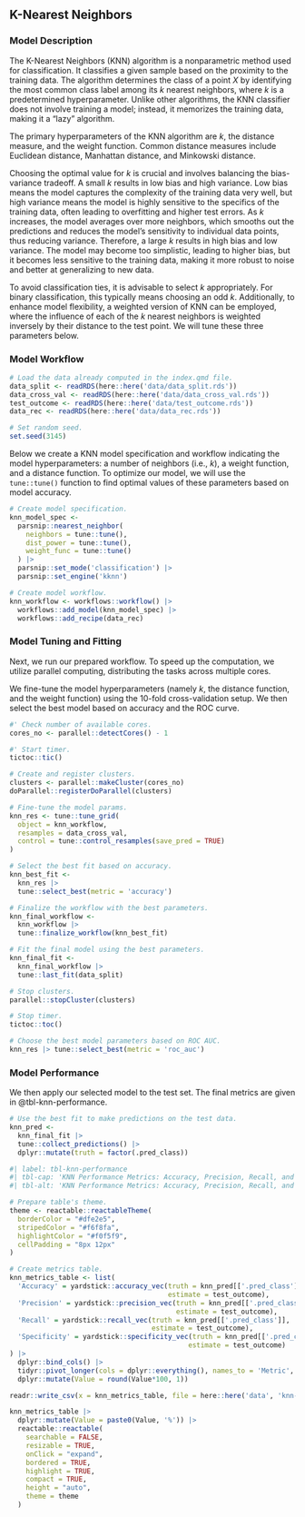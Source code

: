 ## K-Nearest Neighbors

### Model Description

The K-Nearest Neighbors (KNN) algorithm is a nonparametric method used for classification. It classifies a given sample based on the proximity to the training data. The algorithm determines the class of a point $X$ by identifying the most common class label among its $k$ nearest neighbors, where $k$ is a predetermined hyperparameter. Unlike other algorithms, the KNN classifier does not involve training a model; instead, it memorizes the training data, making it a "lazy" algorithm.

The primary hyperparameters of the KNN algorithm are $k$, the distance measure, and the weight function. Common distance measures include Euclidean distance, Manhattan distance, and Minkowski distance.

Choosing the optimal value for $k$ is crucial and involves balancing the bias-variance tradeoff. A small $k$ results in low bias and high variance. Low bias means the model captures the complexity of the training data very well, but high variance means the model is highly sensitive to the specifics of the training data, often leading to overfitting and higher test errors. As $k$ increases, the model averages over more neighbors, which smooths out the predictions and reduces the model's sensitivity to individual data points, thus reducing variance. Therefore, a large $k$ results in high bias and low variance. The model may become too simplistic, leading to higher bias, but it becomes less sensitive to the training data, making it more robust to noise and better at generalizing to new data.

To avoid classification ties, it is advisable to select $k$ appropriately. For binary classification, this typically means choosing an odd $k$. Additionally, to enhance model flexibility, a weighted version of KNN can be employed, where the influence of each of the $k$ nearest neighbors is weighted inversely by their distance to the test point. We will tune these three parameters below.


### Model Workflow

```r

# Load the data already computed in the index.qmd file.
data_split <- readRDS(here::here('data/data_split.rds'))
data_cross_val <- readRDS(here::here('data/data_cross_val.rds'))
test_outcome <- readRDS(here::here('data/test_outcome.rds'))
data_rec <- readRDS(here::here('data/data_rec.rds'))

# Set random seed.
set.seed(3145)

```

Below we create a KNN model specification and workflow indicating the model hyperparameters: a number of neighbors (i.e., $k$), a weight function, and a distance function. To optimize our model, we will use the `tune::tune()` function to find optimal values of these parameters based on model accuracy.

```r

# Create model specification.
knn_model_spec <-
  parsnip::nearest_neighbor(
    neighbors = tune::tune(),
    dist_power = tune::tune(),
    weight_func = tune::tune()
  ) |>
  parsnip::set_mode('classification') |>
  parsnip::set_engine('kknn')

# Create model workflow.
knn_workflow <- workflows::workflow() |>
  workflows::add_model(knn_model_spec) |>
  workflows::add_recipe(data_rec)

```

### Model Tuning and Fitting

Next, we run our prepared workflow. To speed up the computation, we utilize parallel computing, distributing the tasks across multiple cores.

We fine-tune the model hyperparameters (namely $k$, the distance function, and the weight function) using the $10$-fold cross-validation setup. We then select the best model based on accuracy and the ROC curve.

```r

#' Check number of available cores.
cores_no <- parallel::detectCores() - 1

#' Start timer.
tictoc::tic()

# Create and register clusters.
clusters <- parallel::makeCluster(cores_no)
doParallel::registerDoParallel(clusters)

# Fine-tune the model params.
knn_res <- tune::tune_grid(
  object = knn_workflow,
  resamples = data_cross_val,
  control = tune::control_resamples(save_pred = TRUE)
)

# Select the best fit based on accuracy.
knn_best_fit <- 
  knn_res |> 
  tune::select_best(metric = 'accuracy')

# Finalize the workflow with the best parameters.
knn_final_workflow <- 
  knn_workflow |>
  tune::finalize_workflow(knn_best_fit)

# Fit the final model using the best parameters.
knn_final_fit <- 
  knn_final_workflow |> 
  tune::last_fit(data_split)

# Stop clusters.
parallel::stopCluster(clusters)

# Stop timer.
tictoc::toc()

# Choose the best model parameters based on ROC AUC.
knn_res |> tune::select_best(metric = 'roc_auc')

```


### Model Performance

We then apply our selected model to the test set. The final metrics are given in @tbl-knn-performance.

```r

# Use the best fit to make predictions on the test data.
knn_pred <- 
  knn_final_fit |> 
  tune::collect_predictions() |>
  dplyr::mutate(truth = factor(.pred_class))

```


```r
#| label: tbl-knn-performance
#| tbl-cap: 'KNN Performance Metrics: Accuracy, Precision, Recall, and Specificity.'
#| tbl-alt: 'KNN Performance Metrics: Accuracy, Precision, Recall, and Specificity.'

# Prepare table's theme.
theme <- reactable::reactableTheme(
  borderColor = "#dfe2e5",
  stripedColor = "#f6f8fa", 
  highlightColor = "#f0f5f9",
  cellPadding = "8px 12px"
)

# Create metrics table.
knn_metrics_table <- list(
  'Accuracy' = yardstick::accuracy_vec(truth = knn_pred[['.pred_class']],
                                       estimate = test_outcome),
  'Precision' = yardstick::precision_vec(truth = knn_pred[['.pred_class']],
                                         estimate = test_outcome),
  'Recall' = yardstick::recall_vec(truth = knn_pred[['.pred_class']],
                                   estimate = test_outcome),
  'Specificity' = yardstick::specificity_vec(truth = knn_pred[['.pred_class']],
                                            estimate = test_outcome)
) |>
  dplyr::bind_cols() |>
  tidyr::pivot_longer(cols = dplyr::everything(), names_to = 'Metric', values_to = 'Value') |>
  dplyr::mutate(Value = round(Value*100, 1))

readr::write_csv(x = knn_metrics_table, file = here::here('data', 'knn-metrics.csv'))

knn_metrics_table |>
  dplyr::mutate(Value = paste0(Value, '%')) |>
  reactable::reactable(
    searchable = FALSE, 
    resizable = TRUE,
    onClick = "expand",
    bordered = TRUE,
    highlight = TRUE, 
    compact = TRUE,
    height = "auto",
    theme = theme
  )

```